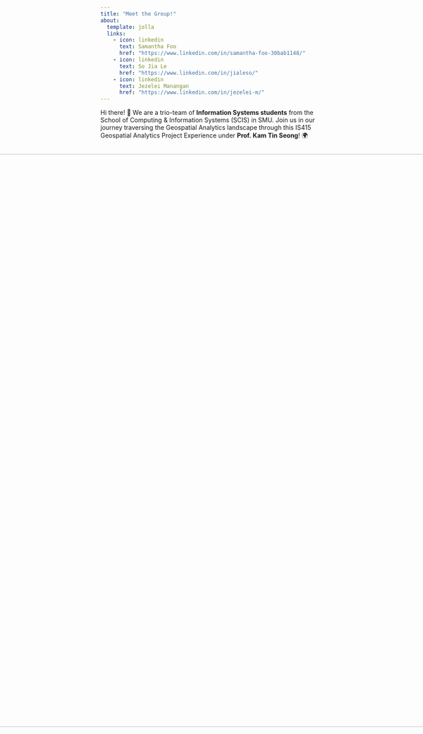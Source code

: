 ```yaml
---
title: "Meet the Group!"
about:
  template: jolla
  links:
    - icon: linkedin
      text: Samantha Foo
      href: "https://www.linkedin.com/in/samantha-foo-30bab1148/"
    - icon: linkedin
      text: So Jia Le
      href: "https://www.linkedin.com/in/jialeso/"
    - icon: linkedin
      text: Jezelei Manangan
      href: "https://www.linkedin.com/in/jezelei-m/"
---
```


::: {#hero-heading"}
Hi there! 👋 We are a trio-team of **Information Systems students** from the School of Computing & Information Systems (SCIS) in SMU. Join us in our journey traversing the Geospatial Analytics landscape through this IS415 Geospatial Analytics Project Experience under **Prof. Kam Tin Seong**! 🌍
:::

::: {style="display: flex; justify-content: center; align-items: center;"}
![](images/team_members.jpg){width="1300"}
:::
